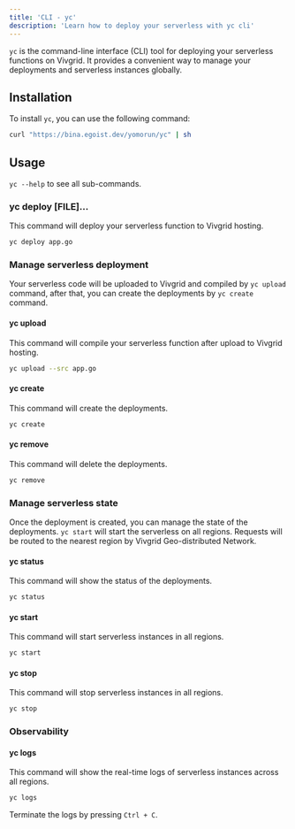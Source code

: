 ```yaml
---
title: 'CLI - yc'
description: 'Learn how to deploy your serverless with yc cli'
---
```


`yc` is the command-line interface (CLI) tool for deploying your serverless functions on Vivgrid. 
It provides a convenient way to manage your deployments and serverless instances globally.

## Installation

To install `yc`, you can use the following command:

```bash
curl "https://bina.egoist.dev/yomorun/yc" | sh
```

## Usage

`yc --help` to see all sub-commands.

### yc deploy [FILE]...

This command will deploy your serverless function to Vivgrid hosting.

```bash
yc deploy app.go
```

### Manage serverless deployment

Your serverless code will be uploaded to Vivgrid and compiled by `yc upload` command, after that, you can create the deployments by `yc create` command.

#### yc upload

This command will compile your serverless function after upload to Vivgrid hosting.

```bash
yc upload --src app.go
```

#### yc create

This command will create the deployments.

```bash
yc create
```

#### yc remove

This command will delete the deployments.

```bash
yc remove
```

### Manage serverless state

Once the deployment is created, you can manage the state of the deployments. `yc start` will start the serverless on all regions. Requests will be routed to the nearest region by Vivgrid Geo-distributed Network.

#### yc status

This command will show the status of the deployments.

```bash
yc status
```

#### yc start

This command will start serverless instances in all regions.

```bash
yc start
```

#### yc stop

This command will stop serverless instances in all regions.

```bash
yc stop
```

### Observability

#### yc logs

This command will show the real-time logs of serverless instances across all regions.

```bash
yc logs
```

Terminate the logs by pressing `Ctrl + C`.
